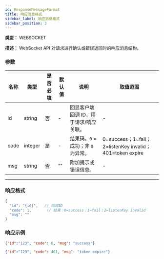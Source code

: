 ```yaml
---
id: ResponseMessageFormat
title: 响应消息格式
sidebar_label: 响应消息格式
sidebar_position: 3
---
```


**类型：** WEBSOCKET

**描述：** WebSocket API 对请求进行确认或错误返回时的响应消息结构。

### 参数

| 名称 | 类型 | 是否必填 | 默认值 | 说明 | 取值范围 |
| ---- | ---- | -------- | ------ | ---- | -------- |
| id   | string | 否 | - | 回显客户端回调 ID，用于请求/响应关联。 | - |
| code | integer | 是 | - | 结果码。`0` = 成功；非 `0` 为异常。 | 0=success；1=fail；2=listenKey invalid；401=token expire |
| msg  | string | 否 | "" | 附加提示或错误信息。 | - |

---

### 响应格式

~~~javascript title="format"
{
  "id": "{id}",   // 回调ID
  "code": 1,       // 结果：0=success；1=fail；2=listenKey invalid
  "msg": ""
}
~~~

### 响应示例

~~~json title="响应-成功"
{"id":"123", "code": 0, "msg": "success"}
~~~

~~~json title="响应-令牌过期"
{"id":"123", "code": 401, "msg": "token expire"}
~~~
```
